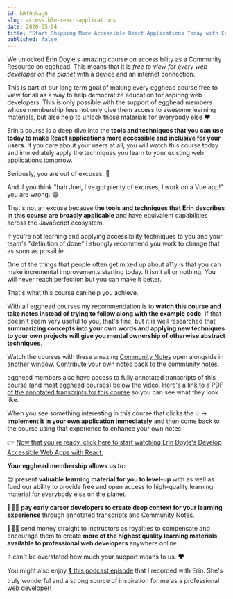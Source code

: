```yaml
---
id: hRf9bhag8
slug: accessible-react-applications
date: 2020-05-04
title: "Start Shipping More Accessible React Applications Today with Erin Doyle"
published: false
---
```


We unlocked Erin Doyle's amazing course on accessibility as a Community Resource on egghead. This means that it is _free to view for every web developer on the planet_ with a device and an internet connection.

This is part of our long term goal of making every egghead course free to view for all as a way to help democratize education for aspiring web developers. This is only possible with the support of egghead members whose membership fees not only give them access to awesome learning materials, but also help to unlock those materials for everybody else ❤️

Erin's course is a deep dive into the **tools and techniques that you can use today to make React applications more accessible and inclusive for your users**. If you care about your users at all, you will watch this course today and immediately apply the techniques you learn to your existing web applications tomorrow.

Seriously, you are out of excuses. 🤔

And if you think "hah Joel, I've got plenty of excuses, I work on a Vue app!" you are wrong. 😂

That's not an excuse because **the tools and techniques that Erin describes in this course are broadly applicable** and have equivalent capabilities across the JavaScript ecosystem.

If you're not learning and applying accessibility techniques to you and your team's "definition of done" I strongly recommend you work to change that as soon as possible.

One of the things that people often get mixed up about a11y is that you can make incremental improvements starting today. It isn't all or nothing. You will never reach perfection but you can make it better.

That's what this course can help you achieve.

With all egghead courses my recommendation is to **watch this course and take notes instead of trying to follow along with the example code**. If that doesn't seem very useful to you, that's fine, but it is well researched that **summarizing concepts into your own words and applying new techniques to your own projects will give you mental ownership of otherwise abstract techniques**.

Watch the courses with these amazing [Community Notes](https://github.com/eggheadio-projects/develop-accessible-web-apps-with-react-notes) open alongside in another window. Contribute your own notes back to the community notes.

egghead members also have access to fully annotated transcripts of this course (and most egghead courses) below the video. [Here's a link to a PDF of the annotated transcripts for this course](https://share.getcloudapp.com/d5uv6yqm) so you can see what they look like.

When you see something interesting in this course that clicks the 💡 -> **implement it in your own application immediately** and then come back to the course using that experience to enhance your own notes.

👉 [Now that you're ready, click here to start watching Erin Doyle's Develop Accessible Web Apps with React.](https://egghead.io/courses/develop-accessible-web-apps-with-react)​

**Your egghead membership allows us to:**

😍 present **valuable learning material for you to level-up** with as well as fund our ability to provide free and open access to high-quality learning material for everybody else on the planet.

👩🏽‍💻 **pay early career developers to create deep context for your learning experience** through annotated transcripts and Community Notes.

👩🏻‍🏫 send money straight to instructors as royalties to compensate and encourage them to create **more of the highest quality learning materials available to professional web developers** anywhere online.

It can't be overstated how much your support means to us. ❤️

You might also enjoy [🎙 this podcast episode](https://egghead.io/podcasts/test-driven-accessibility-with-erin-doyle) that I recorded with Erin. She's truly wonderful and a strong source of inspiration for me as a professional web developer!
